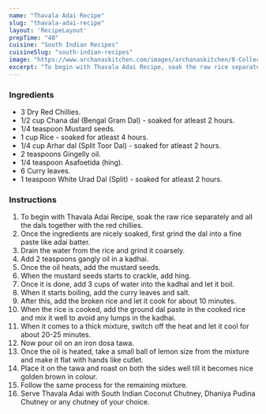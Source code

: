 ---
name: "Thavala Adai Recipe"
slug: "thavala-adai-recipe"
layout: 'RecipeLayout'
prepTime: "40"
cuisine: "South Indian Recipes"
cuisineSlug: "south-indian-recipes"
image: "https://www.archanaskitchen.com/images/archanaskitchen/8-Collections/shutterstock_256956955_1600.jpg"
excerpt: "To begin with Thavala Adai Recipe, soak the raw rice separately and all the dals together with the red chillies"
---

### Ingredients

- 3 Dry Red Chillies.
- 1/2 cup Chana dal (Bengal Gram Dal) - soaked for atleast 2 hours.
- 1/4 teaspoon Mustard seeds.
- 1 cup Rice - soaked for atleast 4 hours.
- 1/4 cup Arhar dal (Split Toor Dal) - soaked for atleast 2 hours.
- 2 teaspoons Gingelly oil.
- 1/4 teaspoon Asafoetida (hing).
- 6 Curry leaves.
- 1 teaspoon White Urad Dal (Split) - soaked for atleast 2 hours.

### Instructions

1. To begin with Thavala Adai Recipe, soak the raw rice separately and all the dals together with the red chillies.
1. Once the ingredients are nicely soaked, first grind the dal into a fine paste like adai batter.
1. Drain the water from the rice and grind it coarsely.
1. Add 2 teaspoons gangly oil in a kadhai.
1. Once the oil heats, add the mustard seeds.
1. When the mustard seeds starts to crackle, add hing.
1. Once it is done, add 3 cups of water into the kadhai and let it boil.
1. When it starts boiling, add the curry leaves and salt.
1. After this, add the broken rice and let it cook for about 10 minutes.
1. When the rice is cooked, add the ground dal paste in the cooked rice and mix it well to avoid any lumps in the kadhai.
1. When it comes to a thick mixture, switch off the heat and let it cool for about 20-25 minutes.
1. Now pour oil on an iron dosa tawa.
1. Once the oil is heated, take a small ball of lemon size from the mixture and make it flat with hands like cutlet.
1. Place it on the tawa and roast on both the sides well till it becomes nice golden brown in colour.
1. Follow the same process for the remaining mixture.
1. Serve Thavala Adai with South Indian Coconut Chutney, Dhaniya Pudina Chutney or any chutney of your choice.
